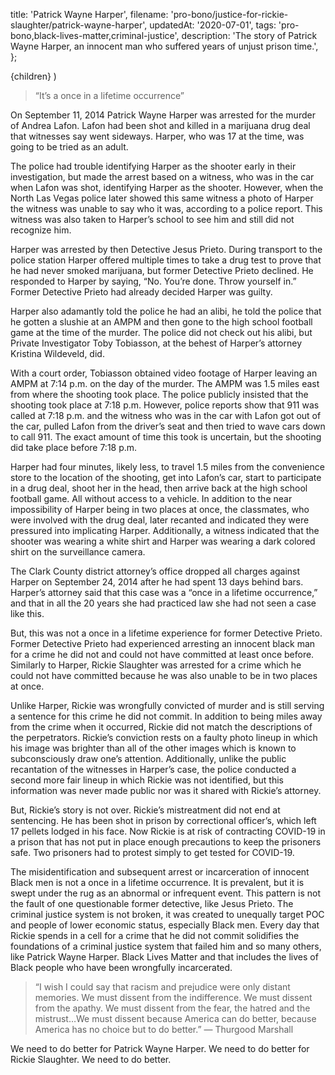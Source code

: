   title: 'Patrick Wayne Harper',
  filename: 'pro-bono/justice-for-rickie-slaughter/patrick-wayne-harper',
  updatedAt: '2020-07-01',
  tags: 'pro-bono,black-lives-matter,criminal-justice',
  description:
    'The story of Patrick Wayne Harper, an innocent man who suffered years of unjust prison time.',
};

  <RickieLayout meta={meta}>
    <MDXProvider components={MDXComponents}>
      {children}
    </MDXProvider>
  </RickieLayout>
)

> “It’s a once in a lifetime occurrence”

On September 11, 2014 Patrick Wayne Harper was arrested for the murder of
Andrea Lafon. Lafon had been shot and killed in a marijuana drug deal that
witnesses say went sideways. Harper, who was 17 at the time, was going to be
tried as an adult.

The police had trouble identifying Harper as the shooter early in their
investigation, but made the arrest based on a witness, who was in the car
when Lafon was shot, identifying Harper as the shooter. However, when the
North Las Vegas police later showed this same witness a photo of Harper the
witness was unable to say who it was, according to a police report. This
witness was also taken to Harper’s school to see him and still did not
recognize him.

Harper was arrested by then Detective Jesus Prieto. During transport to the
police station Harper offered multiple times to take a drug test to prove
that he had never smoked marijuana, but former Detective Prieto declined. He
responded to Harper by saying, “No. You’re done. Throw yourself in.” Former
Detective Prieto had already decided Harper was guilty.

Harper also adamantly told the police he had an alibi, he told the police
that he gotten a slushie at an AMPM and then gone to the high school football
game at the time of the murder. The police did not check out his alibi, but
Private Investigator Toby Tobiasson, at the behest of Harper’s attorney
Kristina Wildeveld, did.

With a court order, Tobiasson obtained video footage of Harper leaving an
AMPM at 7:14 p.m. on the day of the murder. The AMPM was 1.5 miles east from
where the shooting took place. The police publicly insisted that the shooting
took place at 7:18 p.m. However, police reports show that 911 was called at
7:18 p.m. and the witness who was in the car with Lafon got out of the car,
pulled Lafon from the driver’s seat and then tried to wave cars down to call 911. The exact amount of time this took is uncertain, but the shooting did
take place before 7:18 p.m.

Harper had four minutes, likely less, to travel 1.5 miles from the
convenience store to the location of the shooting, get into Lafon’s car,
start to participate in a drug deal, shoot her in the head, then arrive back
at the high school football game. All without access to a vehicle. In
addition to the near impossibility of Harper being in two places at once, the
classmates, who were involved with the drug deal, later recanted and
indicated they were pressured into implicating Harper. Additionally, a
witness indicated that the shooter was wearing a white shirt and Harper was
wearing a dark colored shirt on the surveillance camera.

The Clark County district attorney’s office dropped all charges against
Harper on September 24, 2014 after he had spent 13 days behind bars. Harper’s
attorney said that this case was a “once in a lifetime occurrence,” and that
in all the 20 years she had practiced law she had not seen a case like this.

But, this was not a once in a lifetime experience for former Detective
Prieto. Former Detective Prieto had experienced arresting an innocent black
man for a crime he did not and could not have committed at least once before.
Similarly to Harper, Rickie Slaughter was arrested for a crime which he could
not have committed because he was also unable to be in two places at once.

Unlike Harper, Rickie was wrongfully convicted of murder and is still serving
a sentence for this crime he did not commit. In addition to being miles away
from the crime when it occurred, Rickie did not match the descriptions of the
perpetrators. Rickie’s conviction rests on a faulty photo lineup in which his
image was brighter than all of the other images which is known to
subconsciously draw one’s attention. Additionally, unlike the public
recantation of the witnesses in Harper’s case, the police conducted a second
more fair lineup in which Rickie was not identified, but this information was
never made public nor was it shared with Rickie’s attorney.

But, Rickie’s story is not over. Rickie’s mistreatment did not end at
sentencing. He has been shot in prison by correctional officer’s, which left
17 pellets lodged in his face. Now Rickie is at risk of contracting COVID-19
in a prison that has not put in place enough precautions to keep the
prisoners safe. Two prisoners had to protest simply to get tested for
COVID-19.

The misidentification and subsequent arrest or incarceration of innocent
Black men is not a once in a lifetime occurrence. It is prevalent, but it is
swept under the rug as an abnormal or infrequent event. This pattern is not
the fault of one questionable former detective, like Jesus Prieto. The
criminal justice system is not broken, it was created to unequally target POC
and people of lower economic status, especially Black men. Every day that
Rickie spends in a cell for a crime that he did not commit solidifies the
foundations of a criminal justice system that failed him and so many others,
like Patrick Wayne Harper. Black Lives Matter and that includes the lives of
Black people who have been wrongfully incarcerated.

> “I wish I could say that racism and prejudice were only distant memories.
> We must dissent from the indifference. We must dissent from the apathy. We
> must dissent from the fear, the hatred and the mistrust…We must dissent
> because America can do better, because America has no choice but to do
> better.”
> ― Thurgood Marshall

We need to do better for Patrick Wayne Harper. We need to do better for
Rickie Slaughter. We need to do better.
